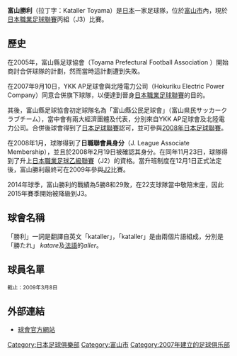 {{noteTA|G1=足球|G2=JLeague}}
{{Football club infobox
| clubname   = 富山勝利
| image      = [[File:KatallerToyama.png|180px]]
| fullname   = カターレ富山 
| nickname   = 
| founded    = 2007年
| ground     = [[富山縣總合運動公園陸上競技場|富山縣總合運動公園陸上競技場]]<br />[[富山市|富山市]]
| capacity   = 28,494
| chairman   = [[山田彰弘|山田彰弘]]
| manager    = [[石崎信弘|石崎信弘]]
| league     = [[日本職業足球丙級聯賽|日本職業足球丙級聯賽]]
| season     = 2021
| position   = 日丙，第 4 位
| pattern_la1= _kataller_toyama_2019_FP_1st
| pattern_b1= _kataller_toyama_2019_FP_1st
| pattern_ra1= _kataller_toyama_2019_FP_1st
| pattern_sh1= _kataller_toyama_2019_FP_1st
| pattern_so1= _kataller_toyama_2019_FP_1st
| leftarm1= 000030
| body1= 000030
| rightarm1= 000030
| shorts1= 000030
| socks1= 000030

| pattern_la2= _kataller_toyama_2019_FP_2nd
| pattern_b2= _kataller_toyama_2019_FP_2nd
| pattern_ra2= _kataller_toyama_2019_FP_2nd
| pattern_sh2= _kataller_toyama_2019_FP_2nd
| pattern_so2= _kataller_toyama_2019_FP_2nd
| leftarm2= ffffff
| body2= ffffff
| rightarm2= ffffff
| shorts2= ffffff
| socks2= ffffff
}} 

{{japanese|japanese=カターレ富山|kana=カターレとやま|romaji=Katare Toyama}}

'''富山勝利'''（拉丁字：Kataller Toyama）是[[日本|日本]]一家足球隊，位於[[富山市|富山市]]內，現於[[日本職業足球聯賽|日本職業足球聯賽]]丙組（J3）比賽。

== 歷史 ==
在2005年，富山縣足球協會（Toyama Prefectural Football Association ）開始商討合併球隊的計劃，然而當時這計劃遭到失敗。

在2007年9月10日，YKK AP足球會與北陸電力公司（Hokuriku Electric Power Company）同意合併旗下球隊，以便達到晉身[[日本職業足球聯賽|日本職業足球聯賽]]的目的。

其後，富山縣足球協會初定球隊名為「富山縣公民足球會」（富山県民サッカークラブチーム），當中會有兩大經濟團體及代表，分別來自YKK AP足球會及北陸電力公司。合併後球會得到了[[日本足球聯賽|日本足球聯賽]]認可，並可參與[[2008年日本足球聯賽|2008年日本足球聯賽]]。

在2008年1月，球隊得到了'''日職聯會員身分'''（J. League Associate Membership），並且於2008年2月19日被確認其身分。在同年11月23日，球隊得到了升上[[日本職業足球乙級聯賽|日本職業足球乙級聯賽]]（J2）的資格。當升班制度在12月1日正式法定後，富山勝利最終可在2009年參與[[2009年日本職業足球聯賽|J2]]比賽。

2014年球季，富山勝利的戰績為5勝8和29敗，在22支球隊當中敬陪末座，因此2015年賽季開始被降級到J3。

== 球會名稱 ==
「勝利」一詞是翻譯自英文「kataller」，「kataller」是由兩個片語組成，分別是「勝たれ」 ''katare''及[[法語|法語]]的''aller''。

== 球員名單 ==
<small>截止：2009年3月8日</small>
{{Fs start}}
{{Fs player|no=1|nat=Japan|pos=GK|name=[[内藤圭佑|内藤圭佑]]}}
{{Fs player|no=2|nat=Japan|pos=DF|name=[[足助翔|足助翔]]}}
{{Fs player|no=4|nat=Japan|pos=DF|name=[[江添建次郎|江添建次郎]]}}
{{Fs player|no=5|nat=Japan|pos=MF|name=[[舩津徹也|舩津徹也]]}}
{{Fs player|no=6|nat=Japan|pos=DF|name=[[西野誠|西野誠]]}}
{{Fs player|no=7|nat=Japan|pos=MF|name=[[朝日大輔|朝日大輔]]}}
{{Fs player|no=8|nat=Japan|pos=FW|name=[[大西容平|大西容平]]}}
{{Fs player|no=9|nat=Japan|pos=FW|name=[[黑部光昭|黑部光昭]]}}
{{Fs player|no=10|nat=Japan|pos=FW|name=[[苔口卓也|苔口卓也]]}}
{{Fs player|no=11|nat=Japan|pos=FW|name=[[永冨裕也|永冨裕也]]}}
{{Fs player|no=13|nat=Japan|pos=FW|name=[[野甲斐|野甲斐]]}}
{{Fs player|no=14|nat=South Korea|pos=MF|name=[[徐庸徳|徐庸徳]]}}
{{Fs player|no=15|nat=Japan|pos=DF|name=[[平出涼|平出涼]]}}
{{Fs player|no=16|nat=Japan|pos=MF|name=[[谷田悠介|谷田悠介]]}}
{{Fs mid}}
{{Fs player|no=17|nat=Japan|pos=FW|name=[[木本敬介|木本敬介]]}}
{{Fs player|no=18|nat=Japan|pos=DF|name=[[吉井直人|吉井直人]]}}
{{Fs player|no=18|nat=Japan|pos=DF|name=[[池端陽介|池端陽介]]}}
{{Fs player|no=20|nat=Japan|pos=MF|name=[[關原凌河|關原凌河]]}}
{{Fs player|no=21|nat=Japan|pos=GK|name=[[飯田健巳|飯田健巳]]}}
{{Fs player|no=22|nat=Japan|pos=FW|name=[[棚橋雄介|棚橋雄介]]}}
{{Fs player|no=23|nat=Japan|pos=DF|name=[[吉川拓也|吉川拓也]]}}
{{Fs player|no=24|nat=Japan|pos=DF|name=[[松原優吉|松原優吉]]}}
{{Fs player|no=25|nat=Japan|pos=MF|name=[[森泰次郎|森泰次郎]]}}
{{Fs player|no=26|nat=Japan|pos=MF|name=[[酒井貴政|酒井貴政]]}}
{{Fs player|no=27|nat=Japan|pos=DF|name=[[吉川健太|吉川健太]]}}
{{Fs player|no=31|nat=Japan|pos=GK|name=[[鶴田達也|鶴田達也]]}}
{{Fs player|no=31|nat=Japan|pos=GK|name=[[金井大樹|金井大樹]]}}
{{Fs end}}

== 外部連結 ==
*[https://web.archive.org/web/20090303094234/http://www.kataller.co.jp/ 球會官方網站] {{ja}}

{{fb start}}
{{日本職業足球聯賽}}
{{fb end}}

{{DEFAULTSORT:Kataller Toyama}}
[[Category:日本足球俱樂部|Category:日本足球俱樂部]]
[[Category:富山市|Category:富山市]]
[[Category:2007年建立的足球俱乐部|Category:2007年建立的足球俱乐部]]
